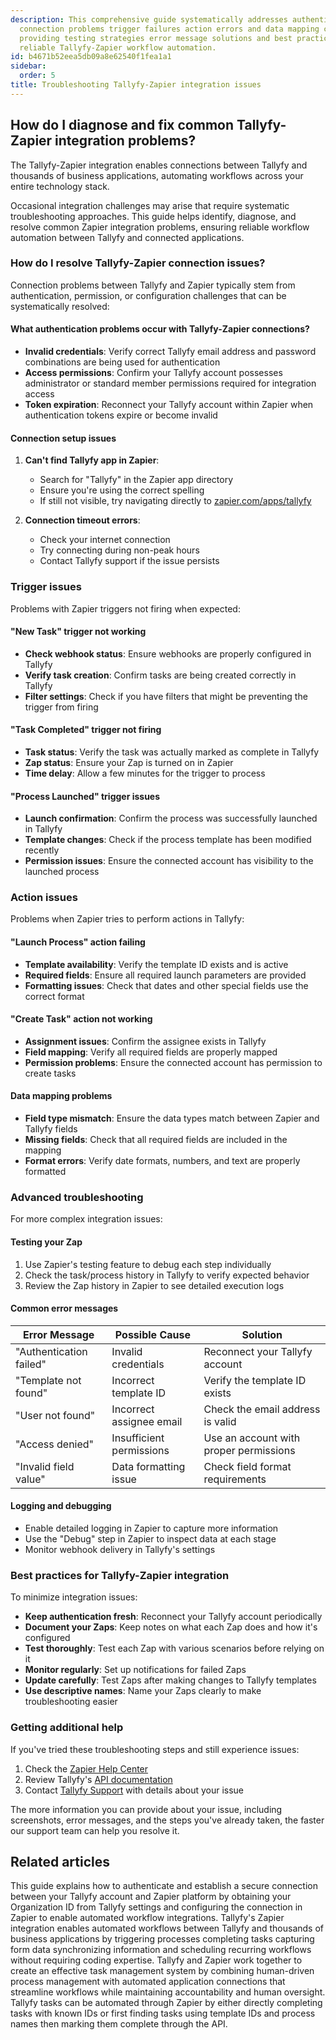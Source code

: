 ```yaml
---
description: This comprehensive guide systematically addresses authentication issues
  connection problems trigger failures action errors and data mapping challenges while
  providing testing strategies error message solutions and best practices to ensure
  reliable Tallyfy-Zapier workflow automation.
id: b4671b52eea5db09a8e62540f1fea1a1
sidebar:
  order: 5
title: Troubleshooting Tallyfy-Zapier integration issues
---
```


## How do I diagnose and fix common Tallyfy-Zapier integration problems?

The Tallyfy-Zapier integration enables connections between Tallyfy and thousands of business applications, automating workflows across your entire technology stack.

Occasional integration challenges may arise that require systematic troubleshooting approaches. This guide helps identify, diagnose, and resolve common Zapier integration problems, ensuring reliable workflow automation between Tallyfy and connected applications.

### How do I resolve Tallyfy-Zapier connection issues?

Connection problems between Tallyfy and Zapier typically stem from authentication, permission, or configuration challenges that can be systematically resolved:

#### What authentication problems occur with Tallyfy-Zapier connections?

- **Invalid credentials**: Verify correct Tallyfy email address and password combinations are being used for authentication
- **Access permissions**: Confirm your Tallyfy account possesses administrator or standard member permissions required for integration access
- **Token expiration**: Reconnect your Tallyfy account within Zapier when authentication tokens expire or become invalid

#### Connection setup issues

1. **Can't find Tallyfy app in Zapier**: 
   - Search for "Tallyfy" in the Zapier app directory
   - Ensure you're using the correct spelling
   - If still not visible, try navigating directly to [zapier.com/apps/tallyfy](https://zapier.com/apps/tallyfy)

2. **Connection timeout errors**:
   - Check your internet connection
   - Try connecting during non-peak hours
   - Contact Tallyfy support if the issue persists

### Trigger issues

Problems with Zapier triggers not firing when expected:

#### "New Task" trigger not working

- **Check webhook status**: Ensure webhooks are properly configured in Tallyfy
- **Verify task creation**: Confirm tasks are being created correctly in Tallyfy
- **Filter settings**: Check if you have filters that might be preventing the trigger from firing

#### "Task Completed" trigger not firing

- **Task status**: Verify the task was actually marked as complete in Tallyfy
- **Zap status**: Ensure your Zap is turned on in Zapier
- **Time delay**: Allow a few minutes for the trigger to process

#### "Process Launched" trigger issues

- **Launch confirmation**: Confirm the process was successfully launched in Tallyfy
- **Template changes**: Check if the process template has been modified recently
- **Permission issues**: Ensure the connected account has visibility to the launched process

### Action issues

Problems when Zapier tries to perform actions in Tallyfy:

#### "Launch Process" action failing

- **Template availability**: Verify the template ID exists and is active
- **Required fields**: Ensure all required launch parameters are provided
- **Formatting issues**: Check that dates and other special fields use the correct format

#### "Create Task" action not working

- **Assignment issues**: Confirm the assignee exists in Tallyfy
- **Field mapping**: Verify all required fields are properly mapped
- **Permission problems**: Ensure the connected account has permission to create tasks

#### Data mapping problems

- **Field type mismatch**: Ensure the data types match between Zapier and Tallyfy fields
- **Missing fields**: Check that all required fields are included in the mapping
- **Format errors**: Verify date formats, numbers, and text are properly formatted

### Advanced troubleshooting

For more complex integration issues:

#### Testing your Zap

1. Use Zapier's testing feature to debug each step individually
2. Check the task/process history in Tallyfy to verify expected behavior
3. Review the Zap history in Zapier to see detailed execution logs

#### Common error messages

| Error Message | Possible Cause | Solution |
|---------------|----------------|----------|
| "Authentication failed" | Invalid credentials | Reconnect your Tallyfy account |
| "Template not found" | Incorrect template ID | Verify the template ID exists |
| "User not found" | Incorrect assignee email | Check the email address is valid |
| "Access denied" | Insufficient permissions | Use an account with proper permissions |
| "Invalid field value" | Data formatting issue | Check field format requirements |

#### Logging and debugging

- Enable detailed logging in Zapier to capture more information
- Use the "Debug" step in Zapier to inspect data at each stage
- Monitor webhook delivery in Tallyfy's settings

### Best practices for Tallyfy-Zapier integration

To minimize integration issues:

- **Keep authentication fresh**: Reconnect your Tallyfy account periodically
- **Document your Zaps**: Keep notes on what each Zap does and how it's configured
- **Test thoroughly**: Test each Zap with various scenarios before relying on it
- **Monitor regularly**: Set up notifications for failed Zaps
- **Update carefully**: Test Zaps after making changes to Tallyfy templates
- **Use descriptive names**: Name your Zaps clearly to make troubleshooting easier

### Getting additional help

If you've tried these troubleshooting steps and still experience issues:

1. Check the [Zapier Help Center](https://zapier.com/help)
2. Review Tallyfy's [API documentation](https://tallyfy.com/products/pro/integrations/open-api/)
3. Contact [Tallyfy Support](https://tallyfy.com/products/pro/miscellaneous/support/how-can-i-contact-tallyfys-support-team/) with details about your issue

The more information you can provide about your issue, including screenshots, error messages, and the steps you've already taken, the faster our support team can help you resolve it.


## Related articles
<CardGrid>
<LinkTitleCard header="<b>Zapier > Connect Tallyfy to Zapier</b>" href="/products/pro/integrations/middleware/zapier/how-to-connect-your-tallyfy-account-to-zapier/" > This guide explains how to authenticate and establish a secure connection between your Tallyfy account and Zapier platform by obtaining your Organization ID from Tallyfy settings and configuring the connection in Zapier to enable automated workflow integrations. </LinkTitleCard>
<LinkTitleCard header="<b>Middleware > Zapier</b>" href="/products/pro/integrations/middleware/zapier/" > Tallyfy's Zapier integration enables automated workflows between Tallyfy and thousands of business applications by triggering processes completing tasks capturing form data synchronizing information and scheduling recurring workflows without requiring coding expertise. </LinkTitleCard>
<LinkTitleCard header="<b>Zapier > Tallyfy and Zapier</b>" href="/products/pro/integrations/middleware/zapier/how-can-i-improve-task-management-with-tallyfy/" > Tallyfy and Zapier work together to create an effective task management system by combining human-driven process management with automated application connections that streamline workflows while maintaining accountability and human oversight. </LinkTitleCard>
<LinkTitleCard header="<b>Zapier > Automate tasks in Tallyfy using zaps</b>" href="/products/pro/integrations/middleware/zapier/how-to-automate-tasks-in-tallyfy-using-zaps/" > Tallyfy tasks can be automated through Zapier by either directly completing tasks with known IDs or first finding tasks using template IDs and process names then marking them complete through the API. </LinkTitleCard>
</CardGrid>